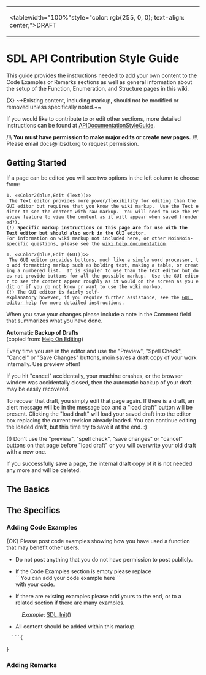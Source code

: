 <!-- pragma section-numbers off -->
<!-- pragma disable-camelcase -->
{|
|<tablewidth="100%"style="color: rgb(255, 0, 0); text-align: center;">DRAFT
|}

= SDL API Contribution Style Guide =

This guide provides the instructions needed to add your own content to the Code Examples or Remarks sections as well as general information about the setup of the Function, Enumeration, and Structure pages in this wiki.

{X} ~+Existing content, including markup, should not be modified or removed unless specifically noted.+~

If you would like to contribute to or edit other sections, more detailed instructions can be found at [[APIDocumentationStyleGuide]].  

/!\ '''You must have permission to make major edits or create new pages.''' /!\ <br/>
Please email docs@libsdl.org to request permission.  


== Getting Started ==
If a page can be edited you will see two options in the left column to choose from:
 1. <<Color2(blue,Edit (Text))>>
  The Text editor provides more power/flexibility for editing than the GUI editor but requires that you know the wiki markup.  Use the Text editor to see the content with raw markup.  You will need to use the Preview feature to view the content as it will appear when saved (rendered?).
 (!) '''Specific markup instructions on this page are for use with the Text editor but should also work in the GUI editor.'''
 For information on wiki markup not included here, or other MoinMoin-specific questions, please see the [http://wiki.libsdl.org/moin.cgi/HelpOnEditing wiki help documentation].

 1. <<Color2(blue,Edit (GUI))>>
  The GUI editor provides buttons, much like a simple word processor, to add formatting markup such as bolding text, making a table, or creating a numbered list.  It is simpler to use than the Text editor but does not provide buttons for all the possible markup.  Use the GUI editor to see the content appear roughly as it would on the screen as you edit or if you do not know or want to use the wiki markup.
 (!) The GUI editor is fairly self-explanatory however, if you require further assistance, see the [http://wiki.libsdl.org/moin.cgi/HelpOnGraphicalEditor GUI editor help] for more detailed instructions.

When you save your changes please include a note in the Comment field that summarizes what you have done.

'''Automatic Backup of Drafts'''<br/>
(copied from: [http://wiki.libsdl.org/moin.cgi/HelpOnEditing Help On Editing])

Every time you are in the editor and use the "Preview", "Spell Check", "Cancel" or "Save Changes" buttons, moin saves a draft copy of your work internally. Use preview often!

If you hit "cancel" accidentally, your machine crashes, or the browser window was accidentally closed, then the automatic backup of your draft may be easily recovered.

To recover that draft, you simply edit that page again. If there is a draft, an alert message will be in the message box and a "load draft" button will be present. Clicking the "load draft" will load your saved draft into the editor box replacing the current revision already loaded. You can continue editing the loaded draft, but this time try to save it at the end. :)

(!) Don't use the "preview", "spell check", "save changes" or "cancel" buttons on that page before "load draft" or you will overwrite your old draft with a new one.

If you successfully save a page, the internal draft copy of it is not needed any more and will be deleted. 

== The Basics ==

== The Specifics ==
=== Adding Code Examples ===

{OK} Please post code examples showing how you have used a function that may benefit other users.  
* Do not post anything that you do not have permission to post publicly.

* If the Code Examples section is empty please replace<br/>```You can add your code example here```<br/>with your code.

* If there are existing examples please add yours to the end, or to a related section if there are many examples.  
: ''Example'': [[SDL_Init]]()

* All content should be added within this markup.
   ```{
{{{#!highlight cpp
 
```
}}}}

=== Adding Remarks ===

